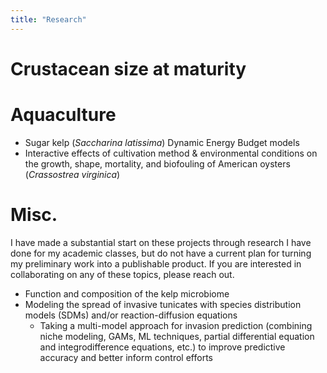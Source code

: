 ```yaml
---
title: "Research"
---
```


# Crustacean size at maturity

    
    

# Aquaculture

 -   Sugar kelp (*Saccharina latissima*) Dynamic Energy Budget models
 -   Interactive effects of cultivation method & environmental conditions on the growth, shape, mortality, and biofouling of American oysters (*Crassostrea virginica*)



# Misc.

I have made a substantial start on these projects through research I have done for my academic classes, but do not have a current plan for turning my preliminary work into a publishable product. If you are interested in collaborating on any of these topics, please reach out.

-   Function and composition of the kelp microbiome
-   Modeling the spread of invasive tunicates with species distribution models (SDMs) and/or reaction-diffusion equations
    -   Taking a multi-model approach for invasion prediction (combining niche modeling, GAMs, ML techniques, partial differential equation and integrodifference equations, etc.) to improve predictive accuracy and better inform control efforts
